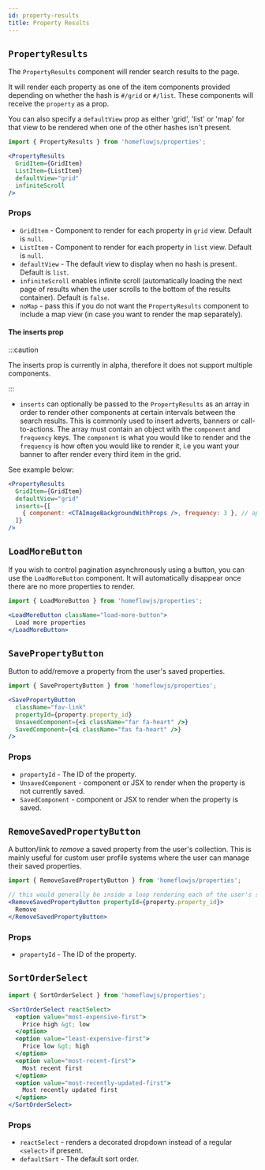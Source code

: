 ```yaml
---
id: property-results
title: Property Results
---
```


## `PropertyResults`

The `PropertyResults` component will render search results to the page.

It will render each property as one of the item components provided depending on whether the hash is `#/grid` or `#/list`. These components will receive the `property` as a prop.

You can also specify a `defaultView` prop as either 'grid', 'list' or 'map' for that view to be rendered when one of the other hashes isn't present.

```jsx
import { PropertyResults } from 'homeflowjs/properties';

<PropertyResults
  GridItem={GridItem}
  ListItem={ListItem}
  defaultView="grid"
  infiniteScroll
/>
```

### Props

- `GridItem` - Component to render for each property in `grid` view. Default is `null`.
- `ListItem` - Component to render for each property in `list` view. Default is `null`.
- `defaultView` - The default view to display when no hash is present. Default is `list`.
- `infiniteScroll` enables infinite scroll (automatically loading the next page of results when the user scrolls to the bottom of the results container). Default is `false`.
- `noMap` - pass this if you do not want the `PropertyResults` component to include a map view (in case you want to render the map separately).

#### The inserts prop

:::caution

The inserts prop is currently in alpha, therefore it does not support multiple components.

:::

- `inserts` can optionally be passed to the `PropertyResults` as an array in order to render other components at certain intervals 
between the search results. This is commonly used to insert adverts, banners or call-to-actions. The array must contain 
an object with the `component` and `frequency` keys. The `component` is what you would like to render and the `frequency` 
is how often you would like to render it, i.e you want your banner to after render every third item in the grid. 

See example below:

``` jsx
<PropertyResults
  GridItem={GridItem}
  defaultView="grid"
  inserts={[
    { component: <CTAImageBackgroundWithProps />, frequency: 3 }, // appears every 3 slots
  ]}
/>
```


## `LoadMoreButton`

If you wish to control pagination asynchronously using a button, you can use the `LoadMoreButton` component. It will automatically disappear once there are no more properties to render.

```jsx
import { LoadMoreButton } from 'homeflowjs/properties';

<LoadMoreButton className="load-more-button">
  Load more properties
</LoadMoreButton>
```

## `SavePropertyButton`

Button to add/remove a property from the user's saved properties.

```jsx
import { SavePropertyButton } from 'homeflowjs/properties';

<SavePropertyButton
  className="fav-link"
  propertyId={property.property_id}
  UnsavedComponent={<i className="far fa-heart" />}
  SavedComponent={<i className="fas fa-heart" />}
/>
```

### Props

- `propertyId` - The ID of the property.
- `UnsavedComponent` - component or JSX to render when the property is not currently saved.
- `SavedComponent` - component or JSX to render when the property is saved.

## `RemoveSavedPropertyButton`

A button/link to _remove_ a saved property from the user's collection. This is mainly useful for custom user profile systems where the user can manage their saved properties.

```jsx
import { RemoveSavedPropertyButton } from 'homeflowjs/properties';

// this would generally be inside a loop rendering each of the user's saved properties
<RemoveSavedPropertyButton propertyId={property.property_id}>
  Remove
</RemoveSavedPropertyButton>
```

### Props

- `propertyId` - The ID of the property.

## `SortOrderSelect`

```jsx
import { SortOrderSelect } from 'homeflowjs/properties';

<SortOrderSelect reactSelect>
  <option value="most-expensive-first">
    Price high &gt; low
  </option>
  <option value="least-expensive-first">
    Price low &gt; high
  </option>
  <option value="most-recent-first">
    Most recent first
  </option>
  <option value="most-recently-updated-first">
    Most recently updated first
  </option>
</SortOrderSelect>
```

### Props

- `reactSelect` - renders a decorated dropdown instead of a regular `<select>` if present.
- `defaultSort` - The default sort order.
